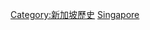 {{Commons cat|Events in Singapore}}

[[Category:新加坡歷史|Category:新加坡歷史]]
[[Category:亚洲各国事件|Singapore]]